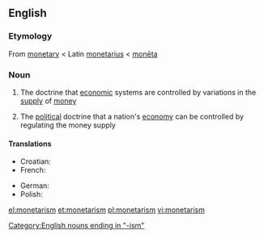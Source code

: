 ==English==
{{wikipedia}}

===Etymology===
From [[monetary]] < Latin [[monetarius]] < [[moneta#Latin|monēta]]

===Noun===
{{en-noun|-}}

# {{economics}} The doctrine that [[economic]] systems are controlled by variations in the [[supply]] of [[money]]
# {{economics}} The [[political]] doctrine that a nation's [[economy]] can be controlled by regulating the money supply

====Translations====
{{trans-top}}
* Croatian: {{t-|hr|monetarizam|m}}
* French: {{t|fr|monétarisme|m}}
{{trans-mid}}
* German: {{t-|de|Monetarismus|m}}
* Polish: {{t-|pl|monetaryzm|m}}
{{trans-bottom}}

[[Category:English nouns ending in "-ism"]]

[[el:monetarism]]
[[et:monetarism]]
[[pl:monetarism]]
[[vi:monetarism]]